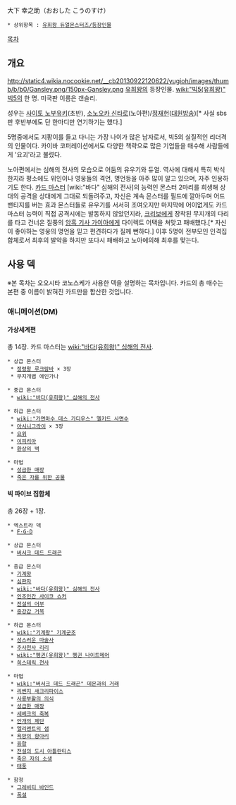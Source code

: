 大下 幸之助（おおした こうのすけ）

 * 상위항목 : [[유희왕 듀얼몬스터즈/등장인물]]

[[목차]]
== 개요 ==
http://static4.wikia.nocookie.net/__cb20130922120622/yugioh/images/thumb/b/b0/Gansley.png/150px-Gansley.png
[[유희왕]]의 등장인물. [[wiki:"빅5(유희왕)" 빅5]]의 한 명. 미국판 이름은 갠슬리.

성우는 [[사이토 노부유키]](초반), [[소노오카 신타로]](노아편)/[[정재헌]]([[대원방송]])[* 사실 sbs판 후반부에도 단 한마디만 연기하기는 했다.]

5명중에서도 지팡이를 들고 다니는 가장 나이가 많은 남자로서, 빅5의 실질적인 리더격의 인물이다. 카이바 코퍼레이션에서도 다양한 책략으로 많은 기업들을 매수해 사람들에게 '요괴'라고 불렸다.

노아편에서는 심해의 전사의 모습으로 어둠의 유우기와 듀얼. 역사에 대해서 특히 박식한지라 평소에도 위인이나 영웅들의 격언, 명언등을 아주 많이 알고 있으며, 자주 인용하기도 한다. 
{{{#!html
<iframe width="500" height="408" src="http://serviceapi.nmv.naver.com/flash/convertIframeTag.nhn?vid=32740FDE0797364BC2B137D44B06FCF53E32&outKey=V127d2f0620d1bd28632a4fdf5cadeca2f77bb073bb468d62a5b84fdf5cadeca2f77b" frameborder="no" scrolling="no"></iframe>
}}}
[[카드 마스터]] [wiki:"바다" 심해의 전사]의 능력인 몬스터 2마리를 희생해 상대의 공격을 상대에게 그대로 되돌려주고, 자신은 계속 몬스터를 필드에 깔아두며 어드밴티지를 버는 효과 몬스터들로 유우기를 서서히 조여오지만 마지막에 어이없게도 카드 마스터 능력이 직접 공격시에는 발동하지 않았던지라, [[크리보]]에게 장착된 무지개의 다리를 타고 건너온 질풍의 [[암흑 기사 가이아]]에게 다이렉트 어택을 쳐맞고 패배했다.[* 자신이 좋아하는 영웅의 명언을 믿고 편견하다가 질께 뻔하다.] 이후 5명이 전부모인 인격집합체로서 최후의 발악을 하지만 또다시 패배하고 노아에의해 최후를 맞는다.

== 사용 덱 ==
※본 목차는 오오시타 코노스케가 사용한 덱을 설명하는 목차입니다. 카드의 총 매수는 본편 중 이름이 밝혀진 카드만을 합산한 것입니다.

=== 애니메이션(DM) ===
==== 가상세계편 ====
총 14장. 카드 마스터는 [[wiki:"바다(유희왕)" 심해의 전사]].

 * 상급 몬스터
  * [[정령왕 루크람바]] × 3장
  * 무지개뱀 에인가나

 * 중급 몬스터
  * [[wiki:"바다(유희왕)" 심해의 전사]]

 * 하급 몬스터
  * [[wiki:"가면마수 데스 가디우스" 멜키드 사면수]]
  * [[아시니그라이]] × 3장
  * [[요위]]
  * [[이피리아]]
  * [[환상의 벽]]

 * 마법
  * [[성급한 매장]]
  * [[죽은 자를 위한 공물]]

==== 빅 파이브 집합체 ====
총 26장 + 1장.

 * 엑스트라 덱
  * [[F·G·D]]

 * 상급 몬스터
  * [[버서크 데드 드래곤]]

 * 중급 몬스터
  * [[기계왕]]
  * [[심판자]]
  * [[wiki:"바다(유희왕)" 심해의 전사]]
  * [[인조인간 사이코 쇼커]]
  * [[전설의 어부]]
  * [[중강갑 거북]]

 * 하급 몬스터
  * [[wiki:"기계왕" 기계군조]]
  * [[성스러운 마술사]]
  * [[주사천사 리리]]
  * [[wiki:"펭귄(유희왕)" 펭귄 나이트메어]]
  * [[히스테릭 천사]]

 * 마법
  * [[wiki:"버서크 데드 드래곤" 데몬과의 거래]]
  * [[리벤지 새크리파이스]]
  * [[사룡부활의 의식]]
  * [[성급한 매장]]
  * [[세베크의 축복]]
  * [[안개의 제단]]
  * [[엘리멘트의 샘]]
  * [[욕망의 항아리]]
  * [[융합]]
  * [[전설의 도시 아틀란티스]]
  * [[죽은 자의 소생]]
  * [[태풍]]

 * 함정
  * [[그레비티 바인드]]
  * [[폭설]]
